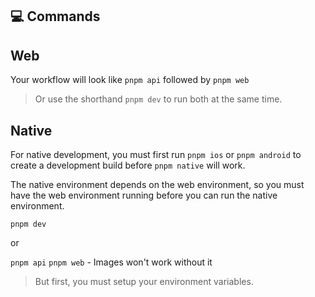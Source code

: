 
## 💻 Commands

## Web

Your workflow will look like `pnpm api` followed by `pnpm web`

> Or use the shorthand `pnpm dev` to run both at the same time.

## Native

For native development, you must first run `pnpm ios` or `pnpm android` to create a development build before `pnpm native` will work.

The native environment depends on the web environment, so you must have the web environment running before you can run the native environment.

`pnpm dev`

or

`pnpm api`
`pnpm web` - Images won't work without it

> But first, you must setup your environment variables.
